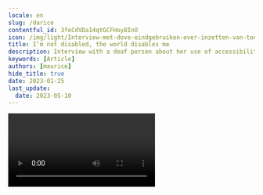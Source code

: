 ```yaml
---
locale: en
slug: /darice
contentful_id: 3feCdVDa14qtGCFHoy8InO
icon: /img/light/Interview-met-dove-eindgebruiken-over-inzetten-van-toegankelijkheid-in-mobiele-apps.jpg
title: I’m not disabled, the world disables me
description: Interview with a deaf person about her use of accessibility settings on her mobile phone.
keywords: [Article]
authors: [maurice]
hide_title: true
date: 2023-01-25
last_update:
  date: 2023-05-10
---
```


<Hero
  title="I’m not disabled, the world disables me"
  description="Darice was born and raised in Aruba. Since 2000 she's been residing in The Hague, the Netherlands. She has become deaf later in life. Darice speaks a good amount of Papiamento, Spanish, English, Dutch, and some basic Dutch sign language. She can also lipread in all previously mentioned languages."
/>

<Video youTubeId="eRMiEDrCu60" title="Interview with deaf user Darice"/>

Darice works as a front-end developer with a passion for inclusive design. She is also a speaker who gives talks about inclusive design and accessibility. In her daily life she’s using both an iPhone and an Android phone because of Google's [Live Transcribe](/en/stats/closed-captions) app, a functionality that was not yet supported on the iPhone at the time of this interview. Nowadays she also uses an [Apple Watch](https://www.darice.org/2022/11/25/apple-watch-and-accessibility-for-the-deaf).

## What accessibility features have you set up on your phone?

I really need my mobile phone to vibrate for incoming messages, otherwise I’ll certainly miss them. But the vibration on newer iPhones has become less strong. There's no way to turn it up, so I need a flash now too, especially with an alarm. Then I can see it instead of feeling it.

This is really necessary for me, otherwise I forget appointments. For text messages and WhatsApp, the screen lights up so that I know I'm getting a message. For an alarm I turn on the flash. It is so strong that when I have my phone with the screen on the table, the flash even goes through the mobile phone.

Siri is also useful, as Siri also responds with text. I used Siri first, but I think it's strange to talk to a phone. And because of my accent Siri doesn't always understand me.

iPhones also have a setting with a listening ear icon, which you can use to alert you to certain sounds. I had this turned on at first, but it works so well that I received a lot of notifications. For example, in the city there is almost always an ambulance, which triggers this setting. Since it became distracting, I turned it off.

In addition to my mobile phone, I use a writing interpreter for meetings and interviews. Meetings are important, but I can't always ask for a writing interpreter. So some meetings or conversations take place via WhatsApp. Being able to continuously work from home during corona was super handy for someone who is deaf, because everything took place via email and WhatsApp groups.

## More interviews with end users

<TwoColumnBlock>
  <LeftColumn>
    <ColumnRow>
      <Quote
        quote="How many hours a day I use my phone? How many hours do you use your eyes?"
        name="Jesse"
        image="/img/light/Jesse.png"
        alt="Photo Jesse"
        label="Read the interview with Jesse"
        url="/en/articles/jesse"
      />
    </ColumnRow>
    <ColumnRow>
      <Quote
        quote="I’m not disabled, the world disables me."
        name="Darice"
        image="/img/light/Interview-met-dove-eindgebruiken-over-inzetten-van-toegankelijkheid-in-mobiele-apps.jpg"
        alt="Photo Darice"
        label="Read the interview with Darice"
        url="/en/articles/darice"
      />
    </ColumnRow>
    <ColumnRow>
      <Quote
        quote="My iPhone is my third eye."
        name="Jeroen"
        image="/img/light/Blinde-app-gebruiker-Jeroen.jpg"
        alt="Jeroen - Asset"
        label="Read the interview with Jeroen"
        url="/en/articles/jeroen"
      />
    </ColumnRow>
  </LeftColumn>
  <RightColumn>
    <ColumnRow>
      <Quote
        quote="I try to reduce overstimulation on my mobile phone."
        name="Colinda"
        image="/img/light/colinda.jpg"
        alt="Colinda"
        label="Read the interview with Colinda"
        url="/en/articles/colinda"
      />
    </ColumnRow>
    <ColumnRow>
      <Quote
        quote="Accessibility features could also be aesthetically pleasing."
        name="Onno"
        image="/img/light/Interview-met-slechtziende-gebruiker-over-mobiele-applicaties-op-telefoons.jpg"
        alt="Photo Onno"
        label="Read the interview with Onno"
        url="/en/articles/onno"
      />
    </ColumnRow>
    <ColumnRow>
      <Quote
        quote="Resizing texts is a necessity for me. "
        name="Edith"
        image="/img/light/Edith-s.jpg"
        alt="Picture of Edith"
        label="Read the interview with Edith"
        url="/en/articles/edith"
      />
    </ColumnRow>
  </RightColumn>
</TwoColumnBlock>
